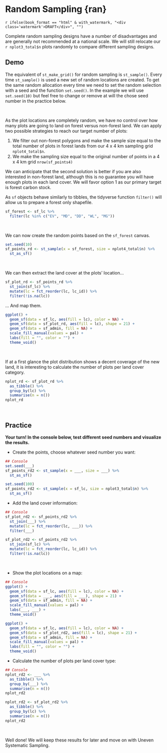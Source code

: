 
\newpage

# Random Sampling {ran}

`r ifelse(book_format == "html" & with_watermark, "<div class='watermark'>DRAFT</div>", "")`

Complete random sampling designs have a number of disadvantages and are generally not recommended at a national scale. We will still relocate our ```r nplot3_total$n``` plots randomly to compare different sampling designs. 


## Demo {-}

The equivalent of `st_make_grid()` for random sampling is `st_sample()`. Every time `st_sample()` is used a new set of random locations are created. To get the same random allocation every time we need to set the random selection with a seed and the function `set.seed()`. In the example we will use `set.seed(10)` but feel free to change or remove at will the chose seed number in the practice below.

\  

::::::{.infobox data-latex=""}

As the plot locations are completely random, we have no control over how many plots are going to land on forest versus non-forest land. We can apply two possible strategies to reach our target number of plots:

1. We filter out non-forest polygons and make the sample size equal to the total number of plots in forest lands from our 4 x 4 km sampling grid `nplot4_total$n`.
1. We make the sampling size equal to the original number of points in a 4 x 4 km grid `nrow(sf_points4)`

We can anticipate that the second solution is better if you are also interested in non-forest land, although this is no guarantee you will have enough plots in each land cover. We will favor option 1 as our primary target is forest carbon stock.

As `sf` objects behave similarly to tibbles, the tidyverse function `filter()` will allow us to prepare a forest only shapefile.

```r

sf_forest <- sf_lc %>%
  filter(lc %in% c("EV", "MD", "DD", "WL", "MG"))

```

::::::

\  

We can now create the random points based on the `sf_forest` canvas.

```r

set.seed(10)
sf_points_rd <- st_sample(x = sf_forest, size = nplot4_total$n) %>%
  st_as_sf()

```

\  

We can then extract the land cover at the plots' location...

```r

sf_plot_rd <- sf_points_rd %>%
  st_join(sf_lc) %>%
  mutate(lc = fct_reorder(lc, lc_id)) %>%
  filter(!is.na(lc))

```

... And map them.

```r

ggplot() +
  geom_sf(data = sf_lc, aes(fill = lc), color = NA) +
  geom_sf(data = sf_plot_rd, aes(fill = lc), shape = 21) +
  geom_sf(data = sf_admin, fill = NA) +
  scale_fill_manual(values = pal) +
  labs(fill = "", color = "") +
  theme_void()

```

\  

If at a first glance the plot distribution shows a decent coverage of the new land, it is interesting to calculate the number of plots per land cover category.

```r

nplot_rd <- sf_plot_rd %>%
  as_tibble() %>%
  group_by(lc) %>%
  summarise(n = n())
nplot_rd

```

\  

## Practice {-}

**Your turn! In the console below, test different seed numbers and visualize the results.**

- Create the points, choose whatever seed number you want:

```r

## Console
set.seed(___)
sf_points_rd2 <- st_sample(x = ___, size = ___) %>%
  st_as_sf()

```

```r

set.seed(100)
sf_points_rd2 <- st_sample(x = sf_lc, size = nplot3_total$n) %>%
  st_as_sf()

```

- Add the land cover information:

```r

## Console
sf_plot_rd2 <- sf_points_rd2 %>%
  st_join(___) %>%
  mutate(lc = fct_reorder(lc, ___)) %>%
  filter(___)

```

```r

sf_plot_rd2 <- sf_points_rd2 %>%
  st_join(sf_lc) %>%
  mutate(lc = fct_reorder(lc, lc_id)) %>%
  filter(!is.na(lc))

```

\  

- Show the plot locations on a map:

```r

## Console
ggplot() +
  geom_sf(data = sf_lc, aes(fill = lc), color = NA) +
  geom_sf(data = ___, aes(fill = ___), shape = 21) +
  geom_sf(data = sf_admin, fill = NA) +
  scale_fill_manual(values = pal) +
  labs(___, ___) +
  theme_void()

```

```r

ggplot() +
  geom_sf(data = sf_lc, aes(fill = lc), color = NA) +
  geom_sf(data = sf_plot_rd2, aes(fill = lc), shape = 21) +
  geom_sf(data = sf_admin, fill = NA) +
  scale_fill_manual(values = pal) +
  labs(fill = "", color = "") +
  theme_void()

```

- Calculate the number of plots per land cover type:

```r

## Console
nplot_rd2 <- ___ %>%
  as_tibble() %>%
  group_by(___) %>%
  summarise(n = n())
nplot_rd2

```

```r

nplot_rd2 <- sf_plot_rd2 %>%
  as_tibble() %>%
  group_by(lc) %>%
  summarise(n = n())
nplot_rd2

```

\  

Well done! We will keep these results for later and move on with Uneven Systematic Sampling.

\  

